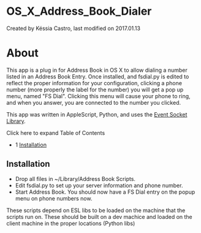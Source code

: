 
# OS_X\_Address_Book_Dialer 

 Created by  Késsia Castro, last modified on 2017.01.13

# About

This app is a plug in for Address Book in OS X to allow dialing a number listed in an Address Book Entry. Once installed, and fsdial.py is edited to reflect the proper information for your configuration, clicking a phone number (more properly the label for the number) you will get a pop up menu, named "FS Dial". Clicking this menu will cause your phone to ring, and when you answer, you are connected to the number you clicked.

This app was written in AppleScript, Python, and uses the [Event Socket Library](../Client-and-Developer-Interfaces/Event-Socket-Library/index.mdx#-new-).

Click here to expand Table of Contents

* 1 [Installation](#installation)

## Installation

* Drop all files in \~/Library/Address Book Scripts.
* Edit fsdial.py to set up your server information and phone number.
* Start Address Book. You should now have a FS Dial entry on the popup menu on phone numbers now.

These scripts depend on ESL libs to be loaded on the machine that the scripts run on. These should be built on a dev machice and loaded on the client machine in the proper locations (Python libs)


